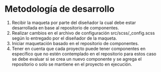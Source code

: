 
# Metodología de desarrollo

<Meta title="Estándar de desarrollo Front-end/Metodología de desarrollo" />

1. Recibir la maqueta por parte del diseñador la cual debe estar desarrollada en base al repositorio de componentes.
2. Realizar cambios en el archivo de configuración src/scss/_config.scss según lo entregado por el diseñador de la maqueta.
3. Iniciar maquetación basado en el repositorio de componentes.
4. Tener en cuenta que cada proyecto puede tener componentes en específico que no estén contemplado en el repositorio para estos caso se debe evaluar si se crea un nuevo componente y se agrega el repositorio o solo se mantiene en el proyecto en ejecución.